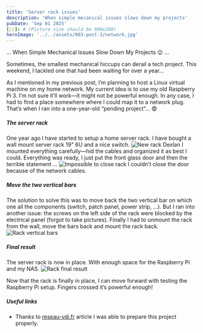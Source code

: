 ```yaml
---
title: 'Server rack issues'
description: 'When simple mecanical issues slows down my projects'
pubDate: 'Sep 01 2025'
[//]: # (Picture size should be 900x200)
heroImage: '../../assets/003-post-3/network.jpg' 
---
```




... When Simple Mechanical Issues Slow Down My Projects 😉 ...

Sometimes, the smallest mechanical hiccups can derail a tech project. This weekend, I tackled one that had been waiting for over a year…

As I mentioned in my previous post, I’m planning to host a Linux virtual machine on my home network.
My current idea is to use my old Raspberry Pi 3. I’m not sure it’ll work—it might not be powerful enough.
In any case, I had to find a place somewhere where I could map it to a network plug.
That’s when I ran into a one-year-old “pending project”… 😨

##### The server rack

One year ago I have started to setup a home server rack.
I have bought a wall mount server rack 19" 6U and a nice switch.
<Image src={rack} alt="New rack Dexlan" width={250}/>
I mounted everything carefully—hid the cables and organized it as best I could.
Everything was ready, I just put the front glass door and then the terrible statement ...
<Image src={closeRack} alt="Impossible to close rack" />
I couldn’t close the door because of the network cables.

##### Move the two vertical bars

The solution to solve this was to move back the two vertical bar on which one all the components (switch, patch panel, power strip, ...).
But I ran into another issue: the screws on the left side of the rack were blocked by the electrical panel (forgot to take pictures).
Finally I had to unmount the rack from the wall, move the bars back and mount the rack back.
<Image src={verticalBars} alt="Rack vertical bars" />

##### Final result

The server rack is now in place.
With enough space for the Raspberry Pi and my NAS.
<Image src={rackFinal} alt="Rack final result" width={400} />

Now that the rack is finally in place, I can move forward with testing the Raspberry Pi setup. Fingers crossed it’s powerful enough!

##### Useful links

- Thanks to [reseau-vdi.fr](https://reseau-vdi.fr/coffret-de-communication-pas-chere-baie-de-brassage-19/) article I was able to prepare this project properly.